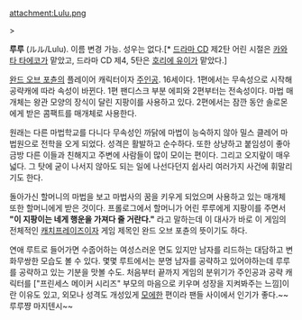 attachment:Lulu.png

>'''{{{#pink 레아 옴니아! 모든 것들이여, 제발 나에게 힘을 줘!}}}'''

'''루루''' (ルル/Lulu). 이름 변경 가능. 성우는 없다.[* [[드라마 CD]] 제2탄 어린 시절은 [[카와타 타에코]]가 맡았고, 드라마 CD 제4, 5탄은 [[호리에 유이]]가 맡았다.]

[[완드 오브 포츈]]의 플레이어 캐릭터이자 [[주인공]]. 16세이다. 1편에서는 무속성으로 시작해 공략캐에 따라 속성이 바뀐다. 1편 팬디스크 부분 에피와 2편부터는 전속성이다. 마법 매개체는 왕관 모양의 장식이 달린 지팡이를 사용하고 있다. 2편에서는 잠깐 동안 솔로몬에게 받은 콤팩트를 매개체로 사용한다.

원래는 다른 마법학교를 다니다 무속성인 까닭에 마법이 능숙하지 않아 밀스 클레어 마법원으로 전학을 오게 되었다. 성격은 활발하고 순수하다. 또한 상냥하고 붙임성이 좋아 금방 다른 이들과 친해지고 주변에 사람들이 많이 모이는 편이다. 그리고 오지랖이 매우 넓다. 그 탓에 굳이 나서지 않아도 되는 일에 나선다던지 쉽사리 여러가지 사건에 휘말리기도 한다.

돌아가신 할머니의 마법을 보고 마법사의 꿈을 키우게 되었으며 사용하고 있는 매개체 또한 할머니에게 받은 것이다. 프롤로그에서 할머니가 어린 루루에게 지팡이를 주면서 '''"이 지팡이는 네게 행운을 가져다 줄 거란다."''' 라고 말하는데 이 대사가 바로 이 게임의 전체적인 [[캐치프레이즈]]이자 게임 제목인 완드 오브 포츈의 뜻이기도 하다.

연애 루트로 들어가면 수줍어하는 여성스러운 면도 있지만 남자를 리드하는 대담하고 변화무쌍한 모습도 볼 수 있다.  몇몇 루트에서는 분명 남자를 공략하고 있어야하는데 루루를 공략하고 있는 기분을 맛볼 수도.  처음부터 끝까지 게임의 분위기가 주인공과 공략 캐릭터를 ["프린세스 메이커 시리즈" 부모의 마음으로 키우며 성장을 지켜봐주는 느낌]이란 이유도 있고, 외모나 성격도 개성있게 [[모에]]한 편이라 팬들 사이에서 인기가 좋다.~~루루쨩 마지텐시~~
